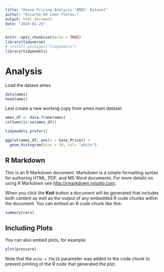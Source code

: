 ```yaml
---
title: "House Pricing Analysis 'AMES' Dataset"
author: "Ricardo De León Flores."
output: html_document
date: "2024-01-29"
---
```


```r
knitr::opts_chunk$set(echo = TRUE)
library(tidyverse)
# install.packages("tidymodels")
library(tidymodels)
```
# Analysis

Load the datase ames

```r
data(ames)
head(ames)
```

Lest create a new working copy from ames main dataset

```r
ames_df <- data.frame(ames)
colSums(is.na(ames_df))
```

```r
tidymodels_prefer()

ggplot(ames_df, aes(x = Sale_Price)) + 
  geom_histogram(bins = 50, col= "white")
```



## R Markdown

This is an R Markdown document. Markdown is a simple formatting syntax for authoring HTML, PDF, and MS Word documents. For more details on using R Markdown see <http://rmarkdown.rstudio.com>.

When you click the **Knit** button a document will be generated that includes both content as well as the output of any embedded R code chunks within the document. You can embed an R code chunk like this:

```r
summary(cars)
```

## Including Plots

You can also embed plots, for example:

```r
plot(pressure)
```

Note that the `echo = FALSE` parameter was added to the code chunk to prevent printing of the R code that generated the plot.
